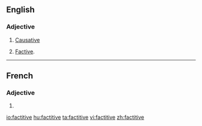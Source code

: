 ==English==
{{wikipedia}}

===Adjective===
{{en-adj|-}}

# {{context|linguistics|of a verb|lang=en}} [[causative|Causative]]
# {{context|linguistics|rare|of a verb|lang=en}} [[factive|Factive]].

----

==French==

===Adjective===
{{fr-adj-form}} {{g|f}}

# {{feminine of|factitif|lang=fr}}

[[io:factitive]]
[[hu:factitive]]
[[ta:factitive]]
[[vi:factitive]]
[[zh:factitive]]